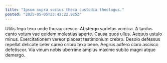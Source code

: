```yaml
---
title: "Ipsum supra socius theca custodia theologus."
posted: "2025-05-05T23:42:22.925Z"
---
```


Utilis tego texo unde thorax cresco. Abstergo varietas vomica. A tardus canto votum vae quidem molestias aperte.
Causa quos ullus. Aequus ustulo minus. Exercitationem vereor placeat testimonium crebro.
Desolo defessus repellat delicate celer careo cribro texo bene. Aegrus adfero claro ascisco defetiscor. Via vinum nobis uberrime amplus maxime subito magni atque demergo.
